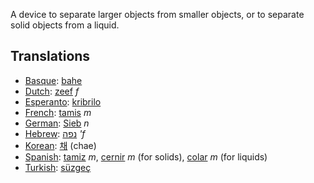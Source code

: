 A device to separate larger objects from smaller objects, or to separate solid objects from a liquid.

==Translations==

*[[Basque]]: [[bahe]]
*[[Dutch]]: [[zeef]] ''f''
*[[Esperanto]]: [[kribrilo]]
*[[French]]: [[tamis]] ''m''
*[[German]]: [[Sieb]] ''n''
*[[Hebrew]]: [[נפה]] '''f''
*[[Korean]]: [[채]] (chae)
*[[Spanish]]: [[tamiz]] ''m'', [[cernir]] ''m'' (for solids), [[colar]] ''m'' (for liquids)
*[[Turkish]]: [[süzgeç]]